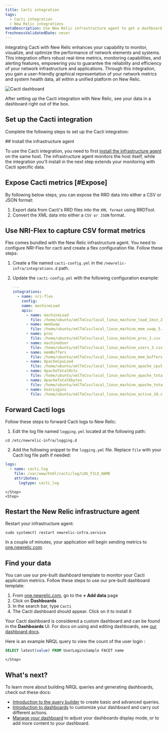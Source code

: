 ```yaml
---
title: Cacti integration
tags:
  - Cacti integration
  - New Relic integrations
metaDescription: Use New Relic infrastructure agent to get a dashboard with cacti metrics.
freshnessValidatedDate: never
---
```



Integrating Cacti with New Relic enhances your capability to monitor, visualize, and optimize the performance of network elements and systems. This integration offers robust real-time metrics, monitoring capabilities, and alerting features, empowering you to guarantee the reliability and efficiency of your network infrastructure and applications. Through this integration, you gain a user-friendly graphical representation of your network metrics and system health data, all within a unified platform on New Relic.

<img
    title="Cacti dashboard"
    alt="Cacti dashboard"
    src={infrastructureCactiDashboard}
/>

<figcaption>
After setting up the Cacti integration with New Relic, see your data in a dashboard right out of the box. 
</figcaption>

## Set up the Cacti integration
Complete the following steps to set up the Cacti integration:

<Steps>
    <Step>
## Install the infrastructure agent

To use the Cacti integration, you need to first [install the infrastructure agent](/docs/infrastructure/install-infrastructure-agent/get-started/install-infrastructure-agent-new-relic/) on the same host. The infrastructure agent monitors the host itself, while the integration you'll install in the next step extends your monitoring with Cacti specific data.
    </Step>
    <Step>
## Expose Cacti metrics [#Expose]
By following below steps, you can expose the RRD data into either a CSV or JSON format:
1. Export data from Cacti's RRD files into the `XML format` using RRDTool.
2. Convert the XML data into either a `CSV or JSON` format.
    </Step>
    <Step>
## Use NRI-Flex to capture CSV format metrics

Flex comes bundled with the New Relic infrastructure agent. You need to configure NRI-Flex for cacti and create a flex configuration file. Follow these steps:
1. Create a file named `cacti-config.yml` in the `/newrelic-infra/integrations.d` path.

2. Update the `cacti-config.yml` with the following configuration example:

    ```yml
    ---
    integrations:
      - name: nri-flex
        config:
        name: machineLoad
        apis:
          - name: machineLoad
            file: /home/ubuntu/xmlToCsv/local_linux_machine_load_1min_2.csv
          - name: memSwap
            file: /home/ubuntu/xmlToCsv/local_linux_machine_mem_swap_5.csv
          - name: proc
            file: /home/ubuntu/xmlToCsv/local_linux_machine_proc_1.csv
          - name: machineUser
            file: /home/ubuntu/xmlToCsv/local_linux_machine_users_3.csv
          - name: memBuffers
            file: /home/ubuntu/xmlToCsv/local_linux_machine_mem_buffers_4.csv
          - name: ApacheCpuLoad
            file: /home/ubuntu/xmlToCsv/local_linux_machine_apache_cpuload_6.csv
          - name: ApacheTotalHits
            file: /home/ubuntu/xmlToCsv/local_linux_machine_apache_total_hits_7.csv
          - name: ApacheTotalKbytes
            file: /home/ubuntu/xmlToCsv/local_linux_machine_apache_total_kbytes_8.csv
          - name: UserLogins
            file: /home/ubuntu/xmlToCsv/local_linux_machine_active_10.csv
    ```
    </Step>
    <Step>
## Forward Cacti logs
Follow these steps to forward Cacti logs to New Relic:

1. Edit the log file named `logging.yml` located at the following path:

  ```shell
  cd /etc/newrelic-infra/logging.d
  ```

2. Add the following snippet to the `logging.yml` file. Replace `file` with your Cacti log file path if needed:

  ```yml
  logs:
    - name: cacti.log
      file: /var/www/html/cacti/log/LOG_FILE_NAME
      attributes:
        logtype: cacti_log
  ``` 
    </Step>
    <Step>
## Restart the New Relic infrastructure agent

Restart your infrastructure agent:

  ```shell
  sudo systemctl restart newrelic-infra.service
  ```

In a couple of minutes, your application will begin sending metrics to [one.newrelic.com](https://one.newrelic.com).
    </Step>
    <Step>
## Find your data 

You can use our pre-built dashboard template to monitor your Cacti application metrics. Follow these steps to use our pre-built dashboard template:

1. From [one.newrelic.com](https://one.newrelic.com), go to the <DoNotTranslate>**+ Add data**</DoNotTranslate> page
2. Click on <DoNotTranslate>**Dashboards**</DoNotTranslate>
3. In the search bar, type `Cacti`
4. The Cacti dashboard should appear. Click on it to install it

Your Cacti dashboard is considered a custom dashboard and can be found in the <DoNotTranslate>**Dashboards**</DoNotTranslate> UI. For docs on using and editing dashboards, see [our dashboard docs](/docs/query-your-data/explore-query-data/dashboards/introduction-dashboards).

Here is an example NRQL query to view the count of the user login  :

```sql
SELECT latest(value) FROM UserLoginsSample FACET name
```        
    </Step>
</Steps>

## What's next?

To learn more about building NRQL queries and generating dashboards, check out these docs:

* [Introduction to the query builder](/docs/query-your-data/explore-query-data/query-builder/introduction-query-builder) to create basic and advanced queries.
* [Introduction to dashboards](/docs/query-your-data/explore-query-data/dashboards/introduction-dashboards) to customize your dashboard and carry out different actions.
* [Manage your dashboard](/docs/query-your-data/explore-query-data/dashboards/manage-your-dashboard) to adjust your dashboards display mode, or to add more content to your dashboard.